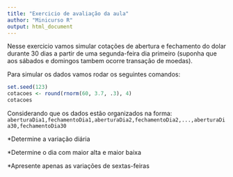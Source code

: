 ```yaml
---
title: "Exercicio de avaliação da aula"
author: "Minicurso R"
output: html_document
---
```

Nesse exercicio vamos simular cotações de abertura e fechamento do dolar durante 30 dias a partir de uma segunda-feira dia primeiro (suponha que aos sábados e domingos tambem ocorre transação de moedas). 

Para simular os dados vamos rodar os seguintes comandos:

```r
set.seed(123)
cotacoes <- round(rnorm(60, 3.7, .3), 4)
cotacoes
```

Considerando que os dados estão organizados na forma: 
`aberturaDia1,fechamentoDia1,aberturaDia2,fechamentoDia2,...,aberturaDia30,fechamentoDia30`

*Determine a variação diária

*Determine o dia com maior alta e maior baixa

*Apresente apenas as variações de sextas-feiras